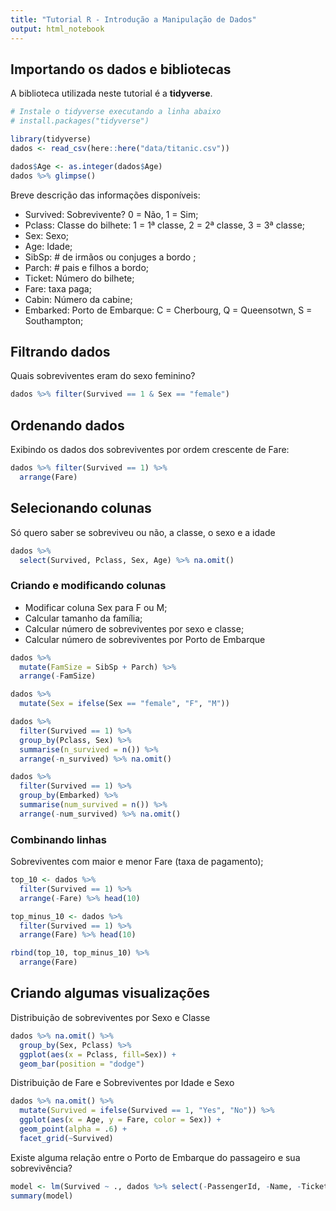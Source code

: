 ```yaml
---
title: "Tutorial R - Introdução a Manipulação de Dados"
output: html_notebook
---
```


## Importando os dados e bibliotecas

A biblioteca utilizada neste tutorial é a **tidyverse**. 

```r
# Instale o tidyverse executando a linha abaixo
# install.packages("tidyverse")

library(tidyverse)
dados <- read_csv(here::here("data/titanic.csv"))

dados$Age <- as.integer(dados$Age)
dados %>% glimpse()
```

Breve descrição das informações disponíveis:

 * Survived: Sobrevivente?	0 = Não, 1 = Sim;
 * Pclass: Classe do bilhete: 1 = 1ª classe, 2 = 2ª classe, 3 = 3ª classe;
 * Sex:	Sexo;	
 * Age: Idade;	
 * SibSp:	# de irmãos ou conjuges a bordo ;	
 * Parch:	# pais e filhos a bordo;
 * Ticket: Número do bilhete;
 * Fare: taxa paga;
 * Cabin: Número da cabine;
 * Embarked: Porto de Embarque:	C = Cherbourg, Q = Queensotwn, S = Southampton;

## Filtrando dados

Quais sobreviventes eram do sexo feminino?

```r
dados %>% filter(Survived == 1 & Sex == "female")
```

## Ordenando dados

Exibindo os dados dos sobreviventes por ordem crescente de Fare:

```r
dados %>% filter(Survived == 1) %>%
  arrange(Fare)
```

## Selecionando colunas

Só quero saber se sobreviveu ou não, a classe, o sexo e a idade
```r
dados %>%
  select(Survived, Pclass, Sex, Age) %>% na.omit()
``` 

### Criando e modificando colunas

* Modificar coluna Sex para F ou M;
* Calcular tamanho da família;
* Calcular número de sobreviventes por sexo e classe;
* Calcular número de sobreviventes por Porto de Embarque

```r
dados %>%
  mutate(FamSize = SibSp + Parch) %>% 
  arrange(-FamSize) 
```
```r
dados %>% 
  mutate(Sex = ifelse(Sex == "female", "F", "M"))

```

```r
dados %>%
  filter(Survived == 1) %>%
  group_by(Pclass, Sex) %>%
  summarise(n_survived = n()) %>%
  arrange(-n_survived) %>% na.omit()
```

```r
dados %>%
  filter(Survived == 1) %>%
  group_by(Embarked) %>%
  summarise(num_survived = n()) %>%
  arrange(-num_survived) %>% na.omit()
```

### Combinando linhas

Sobreviventes com maior e menor Fare (taxa de pagamento);

```r
top_10 <- dados %>%
  filter(Survived == 1) %>%
  arrange(-Fare) %>% head(10)

top_minus_10 <- dados %>%
  filter(Survived == 1) %>%
  arrange(Fare) %>% head(10)

rbind(top_10, top_minus_10) %>% 
  arrange(Fare)
```

## Criando algumas visualizações

Distribuição de sobreviventes por Sexo e Classe

```r
dados %>% na.omit() %>%
  group_by(Sex, Pclass) %>%
  ggplot(aes(x = Pclass, fill=Sex)) +
  geom_bar(position = "dodge")
```

Distribuição de Fare e Sobreviventes por Idade e Sexo

```r
dados %>% na.omit() %>%
  mutate(Survived = ifelse(Survived == 1, "Yes", "No")) %>%
  ggplot(aes(x = Age, y = Fare, color = Sex)) +
  geom_point(alpha = .6) +
  facet_grid(~Survived)

```

Existe alguma relação entre o Porto de Embarque do passageiro e sua sobrevivência?

```r
model <- lm(Survived ~ ., dados %>% select(-PassengerId, -Name, -Ticket)) 
summary(model)
```

